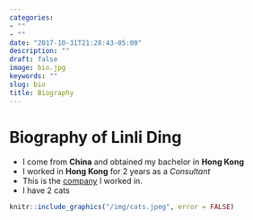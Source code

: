 ```yaml
---
categories:
- ""
- ""
date: "2017-10-31T21:28:43-05:00"
description: ""
draft: false
image: bio.jpg
keywords: ""
slug: bio
title: Biography
---
```


# Biography of Linli Ding
- I come from **China** and obtained my bachelor in **Hong Kong**
- I worked in **Hong Kong** for 2 years as a *Consultant*
- This is the [company](https://www.pwchk.com) I worked in.
- I have 2 cats 

```r
knitr::include_graphics("/img/cats.jpeg", error = FALSE)
```

